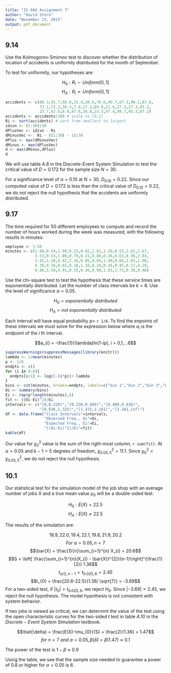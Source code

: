 ```yaml
---
title: "IS 604 Assignment 7"
author: "David Stern"
date: "November 23, 2015"
output: pdf_document
---
```


9.14
----

Use the Kolmogorov-Smirnov test to discover whether the distribution of location of accidents is uniformly distributed for the month of September.

To test for uniformity, our hypotheses are:

$$H_{0}: R_{i} \sim Uniform[0,1]$$
$$H_{A}: R_{i} \nsim Uniform[0,1]$$

```r
accidents <- c(88.3,91.7,98.8,32.4,20.6,76.6,40.7,67.3,90.1,87.8,
               73.1,73.2,36.3,7.0,17.2,69.8,21.6,27.3,27.3,45.2,
               23.7,62.6,6.0,87.6,36.8,23.3,97.4,99.7,45.3,87.2)
accidents <- accidents/100 # scale to [0,1]
Ri <- sort(accidents) # sort from smallest to largest
idivn <- (1:30)/30
dPlusVec <- idivn - Ri
dMinusVec <-  Ri - ((1:30) - 1)/30
dPlus <- max(dMinusVec)
dMinus <- max(dPlusVec)
d <- max(dMinus,dPlus)
d
```

We will use table A.8 in the Discrete-Event System Simulation to test the critical value of $D = 0.172$ for the sample size $N=30$. 

For a significance level of $\alpha = 0.10$ at $N=30$, $D_{0.10}=0.22$. Since our computed value of $D = 0.172$ is less than the critical value of $D_{0.10}=0.22$, we do not reject the null hypothesis that the accidents are uniformly distributed.

9.17
----

The time required for 50 different employees to compute and record the number of hours worked during the week was measured, with the following results in minutes:

```r
employee <- 1:50
minutes <- c(1.88,0.54,1.90,0.15,0.02,2.81,1.50,0.53,2.62,2.67,
             3.53,0.53,1.80,0.79,0.21,0.80,0.26,0.63,0.36,2.03,
             1.42,1.28,0.82,2.16,0.05,0.04,1.49,0.66,2.03,1.00,
             0.39,0.34,0.01,0.10,1.10,0.24,0.26,0.45,0.17,4.29,
             0.80,5.50,4.91,0.35,0.36,0.90,1.03,1.73,0.38,0.48)
```

Use the chi-square test to test the hypothesis that these service times are exponentially distributed. Let the number of class intervals be $k=6$. Use the level of significance $\alpha=0.05$. 

$$H_{0} = exponentially\:distributed$$
$$H_{A} = not\:exponentially\:distributed$$

Each interval will have equal probability $p=$ `r 1/6`. To find the enpoints of these intervals we must solve for the expression below where $a_{i}$ is the endpoint of the $i$ th  interval.

$$a_{i} = -\frac{1}{\lambda}ln(1-ip), i = 0,1,...6$$

```r
suppressWarnings(suppressMessages(library(knitr)))
lambda <- 1/mean(minutes)
p <- 1/6
endpts <- c()
for (i in 0:6){
  endpts[i+1] <- log(1-(i*p))/-lambda
}
bins <- cut(minutes, breaks=endpts, labels=c("bin 1","bin 2","bin 3","bin 4"," bin 5"," bin 6"))
Oi <- summary(bins)
Ei <- rep(p*length(minutes),6)
fit <- ((Oi-Ei)^2)/Ei
intervals <- c("[0,0.220)","[0.220,0.489)","[0.489,0.836)",
               "[0.836,1.325)","[1.325,2.161)","[2.161,inf)")
df <- data.frame("Class Intervals"=intervals,
                 "Observed Freq., Oi"=Oi,
                 "Expected Freq., Ei"=Ei, 
                 "((Oi-Ei)^2)/Ei"=fit)
kable(df)
```

Our value for $\chi_{0}^{2}$ value is the sum of the right-most column, `r sum(fit)`. At $\alpha=0.05$ and $k-1 = 5$ degrees of freedom, $\chi_{0.05,5}^{2} = 11.1$. Since $\chi_{0}^{2} < \chi_{0.05,5}^{2}$, we do not reject the null hypothesis.

10.1
----

Our statistical test for the simulation model of the job shop with an average number of jobs $X$ and a true mean value $\mu_{0}$ will be a double-sided test:

$$H_{0} : E(X) = 22.5$$
$$H_{A} : E(X) \neq 22.5$$

The results of the simulation are:

$$18.9, 22.0, 19.4, 22.1, 19.8, 21.9, 20.2$$
$$For\: \alpha = 0.05, n = 7$$
$$\bar{X} = \frac{1}{n}\sum_{i=1}^{n} X_{i} = 20.6$$
$$S = \left[ \frac{\sum_{i=1}^{n}(X_{i} - \bar{X})^{2}}{n-1}\right]^{\frac{1}{2}} 1.36$$
$$t_{\alpha/2,n-1} = t_{0.025,6} = 2.45$$
$$t_{0} = \frac{20.6-22.5}{1.36/ \sqrt{7}} = -3.69$$
For a two-sided test, if $|t_{0}| > t_{0.025,6}$, we reject $H_{0}$.
Since $|-3.69| > 2.45$, we reject the null hypothesis. The model hypothesis is not consistent with system behavior.

If two jobs is viewed as critical, we can determint the value of the test using the open characteristic curves for the two-sided $t$ test in table $A.10$ in the $Discrete-Event\:System\:Simulation$ textbook.

$$\hat{\delta} = \frac{E(X)-\mu_{0}}{S} = \frac{2}{1.36} = 1.47$$
$$for\:n=7 \:and\: \alpha = 0.05, \beta(\hat{\delta}) = \beta(1.47) \approx 0.1$$

The power of the test is $1 - \beta \approx 0.9$

Using the table, we see that the sample size needed to guarantee a power of $0.8$ or higher for $\alpha=0.05$ is $6$.


